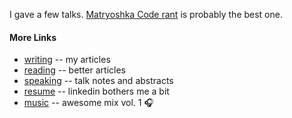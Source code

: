 I gave a few talks. [Matryoshka Code rant](/speaking/matryoshka-code)
is probably the best one.

#### More Links

- [writing](/writing) -- my articles
- [reading](/reading) -- better articles
- [speaking](/speaking) -- talk notes and abstracts
- [resume](/resume) -- linkedin bothers me a bit
- [music](/music) -- awesome mix vol. 1 🎧 <!-- this will become /now page one day -->

<!-- - [now](/now) -- check out what I'm up to at the moment -->
<!-- - [chat](/chat) -- contact forms are boring, websockets are rad -->
<!-- - [games](/games) -- I made some stuff for fun -->
